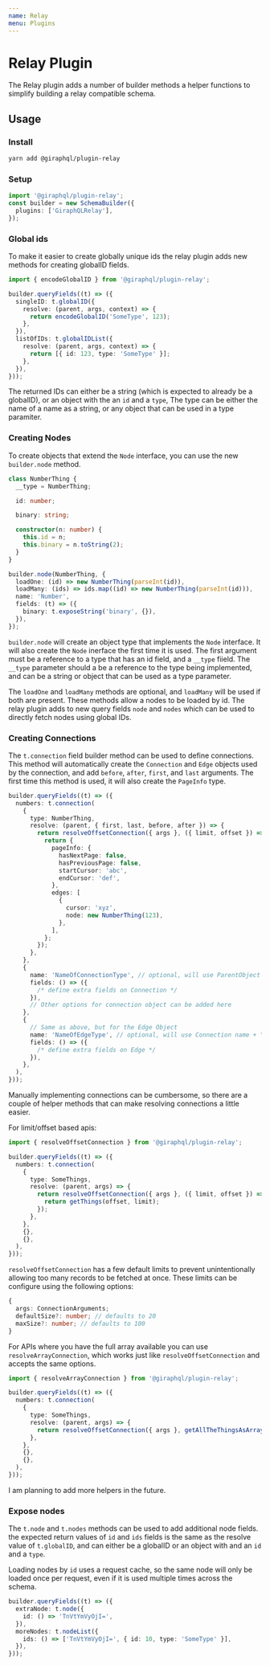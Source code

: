 ```yaml
---
name: Relay
menu: Plugins
---
```


# Relay Plugin

The Relay plugin adds a number of builder methods a helper functions to simplify building a relay
compatible schema.

## Usage

### Install

```bash
yarn add @giraphql/plugin-relay
```

### Setup

```typescript
import '@giraphql/plugin-relay';
const builder = new SchemaBuilder({
  plugins: ['GiraphQLRelay'],
});
```

### Global ids

To make it easier to create globally unique ids the relay plugin adds new methods for creating
globalID fields.

```typescript
import { encodeGlobalID } from '@giraphql/plugin-relay';

builder.queryFields((t) => ({
  singleID: t.globalID({
    resolve: (parent, args, context) => {
      return encodeGlobalID('SomeType', 123);
    },
  }),
  listOfIDs: t.globalIDList({
    resolve: (parent, args, context) => {
      return [{ id: 123, type: 'SomeType' }];
    },
  }),
}));
```

The returned IDs can either be a string (which is expected to already be a globalID), or an object
with the an `id` and a `type`, The type can be either the name of a name as a string, or any object
that can be used in a type paramiter.

### Creating Nodes

To create objects that extend the `Node` interface, you can use the new `builder.node` method.

```typescript
class NumberThing {
  __type = NumberThing;

  id: number;

  binary: string;

  constructor(n: number) {
    this.id = n;
    this.binary = n.toString(2);
  }
}

builder.node(NumberThing, {
  loadOne: (id) => new NumberThing(parseInt(id)),
  loadMany: (ids) => ids.map((id) => new NumberThing(parseInt(id))),
  name: 'Number',
  fields: (t) => ({
    binary: t.exposeString('binary', {}),
  }),
});
```

`builder.node` will create an object type that implements the `Node` interface. It will also create
the `Node` inerface the first time it is used. The first argument must be a reference to a type that
has an id field, and a `__type` fiield. The `__type` parameter should a be a reference to the type
being implemented, and can be a string or object that can be used as a type parameter.

The `loadOne` and `loadMany` methods are optional, and `loadMany` will be used if both are present.
These methods allow a nodes to be loaded by id. The relay plugin adds to new query fields `node` and
`nodes` which can be used to directly fetch nodes using global IDs.

### Creating Connections

The `t.connection` field builder method can be used to define connections. This method will
automatically create the `Connection` and `Edge` objects used by the connection, and add `before`,
`after`, `first`, and `last` arguments. The first time this method is used, it will also create the
`PageInfo` type.

```typescript
builder.queryFields((t) => ({
  numbers: t.connection(
    {
      type: NumberThing,
      resolve: (parent, { first, last, before, after }) => {
        return resolveOffsetConnection({ args }, ({ limit, offset }) => {
          return {
            pageInfo: {
              hasNextPage: false,
              hasPreviousPage: false,
              startCursor: 'abc',
              endCursor: 'def',
            },
            edges: [
              {
                cursor: 'xyz',
                node: new NumberThing(123),
              },
            ],
          };
        });
      },
    },
    {
      name: 'NameOfConnectionType', // optional, will use ParentObject + capitalize(FieldName) + "Connection" as the default
      fields: () => ({
        /* define extra fields on Connection */
      }),
      // Other options for connection object can be added here
    },
    {
      // Same as above, but for the Edge Object
      name: 'NameOfEdgeType', // optional, will use Connection name + "Edge" as the default
      fields: () => ({
        /* define extra fields on Edge */
      }),
    },
  ),
}));
```

Manually implementing connections can be cumbersome, so there are a couple of helper methods that
can make resolving connections a little easier.

For limit/offset based apis:

```typescript
import { resolveOffsetConnection } from '@giraphql/plugin-relay';

builder.queryFields((t) => ({
  numbers: t.connection(
    {
      type: SomeThings,
      resolve: (parent, args) => {
        return resolveOffsetConnection({ args }, ({ limit, offset }) => {
          return getThings(offset, limit);
        });
      },
    },
    {},
    {},
  ),
}));
```

`resolveOffsetConnection` has a few default limits to prevent unintentionally allowing too many
records to be fetched at once. These limits can be configure using the following options:

```typescript
{
  args: ConnectionArguments;
  defaultSize?: number; // defaults to 20
  maxSize?: number; // defaults to 100
}
```

For APIs where you have the full array available you can use `resolveArrayConnection`, which works
just like `resolveOffsetConnection` and accepts the same options.

```typescript
import { resolveArrayConnection } from '@giraphql/plugin-relay';

builder.queryFields((t) => ({
  numbers: t.connection(
    {
      type: SomeThings,
      resolve: (parent, args) => {
        return resolveOffsetConnection({ args }, getAllTheThingsAsArray());
      },
    },
    {},
    {},
  ),
}));
```

I am planning to add more helpers in the future.

### Expose nodes

The `t.node` and `t.nodes` methods can be used to add additional node fields. the expected return
values of `id` and `ids` fields is the same as the resolve value of `t.globalID`, and can either be
a globalID or an object with and an `id` and a `type`.

Loading nodes by `id` uses a request cache, so the same node will only be loaded once per request,
even if it is used multiple times across the schema.

```typescript
builder.queryFields((t) => ({
  extraNode: t.node({
    id: () => 'TnVtYmVyOjI=',
  }),
  moreNodes: t.nodeList({
    ids: () => ['TnVtYmVyOjI=', { id: 10, type: 'SomeType' }],
  }),
}));
```
